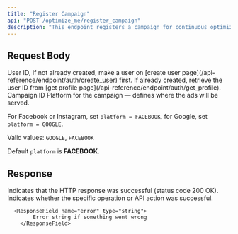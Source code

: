 ```yaml
---
title: "Register Campaign"
api: "POST /optimize_me/register_campaign"
description: "This endpoint registers a campaign for continuous optimization. Once registered, our system monitors and adjusts both audience and creative segments based on their performance."
---
```


## Request Body

<ParamField body="userId" type="string" required>
User ID, If not already created, make a user on [create user
page](/api-reference/endpoint/auth/create_user) first. If already created,
retrieve the user ID from [get profile
page](/api-reference/endpoint/auth/get_profile).
</ParamField>

<ParamField body="campaignId" type="string" required>
	Campaign ID
</ParamField>

<ParamField body="platform" type="string">
	Platform for the campaign — defines where the ads will be served.

 For Facebook or Instagram, set `platform = FACEBOOK`, for Google, set `platform = GOOGLE`.


 Valid values: `GOOGLE`, `FACEBOOK`

 <Note>Default `platform` is **FACEBOOK**.</Note>
</ParamField>

## Response

<ResponseField name="success" type="boolean">
	Indicates that the HTTP response was successful (status code 200 OK).
</ResponseField>


<ResponseField name="results" type="object">
  <Expandable title="Results Object">
        <ResponseField name="success" type="boolean">
			Indicates whether the specific operation or API action was successful.
        </ResponseField>
 


      <ResponseField name="error" type="string">
    		Error string if something went wrong
    	</ResponseField>
  </Expandable>
</ResponseField>